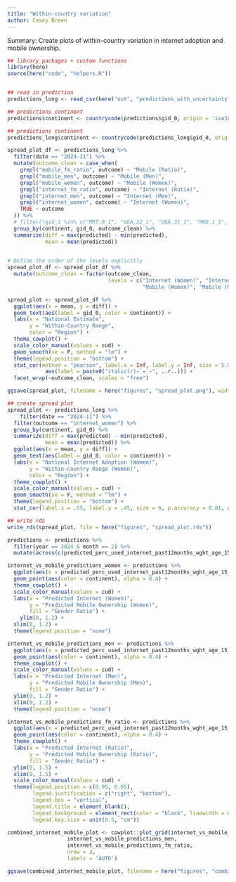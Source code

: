 ```yaml
---
title: "Within-country variation"
author: Casey Breen
---
```


Summary: Create plots of within-country variation in internet adoption and mobile ownership. 


```r
## library packages + custom functions 
library(here)
source(here("code", "helpers.R"))


## read in prediction 
predictions_long <- read_csv(here("out", "predictions_with_uncertainty.csv"))

## predictions continent 
predictions$continent <- countrycode(predictions$gid_0, origin = 'iso3c', destination = 'continent')

## predictions continent 
predictions_long$continent <- countrycode(predictions_long$gid_0, origin = 'iso3c', destination = 'continent')
```


```r
spread_plot_df <- predictions_long %>% 
  filter(date == "2024-11") %>% 
  mutate(outcome_clean = case_when(
    grepl("mobile_fm_ratio", outcome) ~ "Mobile (Ratio)",
    grepl("mobile_men", outcome) ~ "Mobile (Men)",
    grepl("mobile_women", outcome) ~ "Mobile (Women)",
    grepl("internet_fm_ratio", outcome) ~ "Internet (Ratio)",
    grepl("internet_men", outcome) ~ "Internet (Men)",
    grepl("internet_women", outcome) ~ "Internet (Women)",
    TRUE ~ outcome
  )) %>% 
  # filter(!gid_1 %in% c("MRT.9_1", "UGA.32_1", "UGA.31_1", "MKD.1_1", "MKD.10_1")) %>% 
  group_by(continent, gid_0, outcome_clean) %>% 
  summarize(diff = max(predicted) - min(predicted),
            mean = mean(predicted))
  

# Define the order of the levels explicitly
spread_plot_df <- spread_plot_df %>% 
  mutate(outcome_clean = factor(outcome_clean, 
                                levels = c("Internet (Women)", "Internet (Men)", "Internet (Ratio)",
                                           "Mobile (Women)", "Mobile (Men)", "Mobile (Ratio)")))

spread_plot <- spread_plot_df %>% 
  ggplot(aes(x = mean, y = diff)) + 
  geom_text(aes(label = gid_0, color = continent)) + 
  labs(x = "National Estimate",
       y = "Within-Country Range",
       color = "Region") + 
  theme_cowplot() + 
  scale_color_manual(values = cud) + 
  geom_smooth(se = F, method = "lm") + 
  theme(legend.position = "bottom") + 
  stat_cor(method = "pearson", label.x = Inf, label.y = Inf, size = 5.5,  hjust=1.1, vjust = 5.4, p.accuracy = 0.01,
            aes(label = paste0("italic(r)~`=`~", ..r..))) + 
  facet_wrap(~outcome_clean, scales = "free")

ggsave(spread_plot, filename = here("figures", "spread_plot.png"), width = 12, height = 8)
```



```r
## create spread plot 
spread_plot <- predictions_long %>% 
    filter(date == "2024-11") %>% 
  filter(outcome == "internet_women") %>% 
  group_by(continent, gid_0) %>% 
  summarize(diff = max(predicted) - min(predicted),
            mean = mean(predicted)) %>% 
  ggplot(aes(x = mean, y = diff)) + 
  geom_text(aes(label = gid_0, color = continent)) + 
  labs(x = "National Internet Adoption (Women)",
       y = "Within-Country Range (Women)",
       color = "Region") + 
  theme_cowplot() + 
  scale_color_manual(values = cud) + 
  geom_smooth(se = F, method = "lm") + 
  theme(legend.position = "bottom") + 
  stat_cor(label.x = .55, label.y = .45, size = 6, p.accuracy = 0.01, aes(label = paste0("italic(r)~`=`~", ..r..)))

## write rds 
write_rds(spread_plot, file = here("figures", "spread_plot.rds"))

```




```r
predictions <- predictions %>% 
  filter(year == 2024 & month == 2) %>% 
  mutate(across(c(predicted_perc_used_internet_past12months_wght_age_15_to_49_wom, predicted_perc_owns_mobile_telephone_wght_age_15_to_49_wom, predicted_perc_used_internet_past12months_wght_age_15_to_49_men, predicted_perc_owns_mobile_telephone_wght_age_15_to_49_men), ~ ifelse(. > 1, 1, .))) 

internet_vs_mobile_predictions_women <- predictions %>% 
  ggplot(aes(x = predicted_perc_used_internet_past12months_wght_age_15_to_49_wom, y =predicted_perc_owns_mobile_telephone_wght_age_15_to_49_wom )) + 
  geom_point(aes(color = continent), alpha = 0.4) + 
  theme_cowplot() + 
  scale_color_manual(values = cud) + 
  labs(x = "Predicted Internet (Women)",
       y = "Predicted Mobile Ownership (Women)",
       fill = "Gender Ratio") + 
    ylim(0, 1.2) + 
  xlim(0, 1.2) + 
  theme(legend.position = "none")

internet_vs_mobile_predictions_men <- predictions %>% 
  ggplot(aes(x = predicted_perc_used_internet_past12months_wght_age_15_to_49_men, y =predicted_perc_owns_mobile_telephone_wght_age_15_to_49_men )) + 
  geom_point(aes(color = continent), alpha = 0.4) + 
  theme_cowplot() + 
  scale_color_manual(values = cud) + 
  labs(x = "Predicted Internet (Men)",
       y = "Predicted Mobile Ownership (Men)",
       fill = "Gender Ratio") + 
  ylim(0, 1.2) + 
  xlim(0, 1.2) + 
  theme(legend.position = "none")

internet_vs_mobile_predictions_fm_ratio <- predictions %>% 
  ggplot(aes(x = predicted_perc_used_internet_past12months_wght_age_15_to_49_fm_ratio, y =predicted_perc_owns_mobile_telephone_wght_age_15_to_49_fm_ratio )) + 
  geom_point(aes(color = continent), alpha = 0.4) + 
  theme_cowplot() + 
  labs(x = "Predicted Internet (Ratio)",
       y = "Predicted Mobile Ownership (Ratio)",
       fill = "Gender Ratio") + 
  ylim(0, 1.5) + 
  xlim(0, 1.5) + 
  scale_color_manual(values = cud) + 
  theme(legend.position = c(0.95, 0.05), 
        legend.justification = c("right", "bottom"),
        legend.box = "vertical",
        legend.title = element_blank(),
        legend.background = element_rect(color = "black", linewidth = 0.5),
        legend.key.size = unit(0.5, "cm")) 

combined_internet_mobile_plot <- cowplot::plot_grid(internet_vs_mobile_predictions_women, 
                   internet_vs_mobile_predictions_men,
                   internet_vs_mobile_predictions_fm_ratio,
                   nrow = 3,
                   labels = 'AUTO')

ggsave(combined_internet_mobile_plot, filename = here("figures", "combined_internet_mobile_plot.png"), width = 4.7, height = 13)
```





